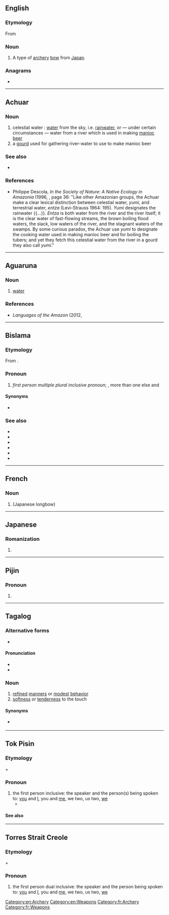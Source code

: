 {{also|Yumi|yùmǐ|þumi}}
==English==
{{wikipedia}}

===Etymology===
From {{bor|en|ja|弓||yumi}}

===Noun===
{{en-noun|s|yumi}}

# A type of [[archery]] [[bow]] from [[Japan]].

===Anagrams===
* {{anagrams|en|a=imuy|Miyu}}

[[Category:en:Archery]]
[[Category:en:Weapons]]

----

==Achuar==

===Noun===
{{head|acu|noun}}

# celestial water : [[water]] from the sky, i.e. [[rainwater]], or — under certain circumstances — water from a river which is used in making [[manioc]] [[beer]]
# a [[gourd]] used for gathering river-water to use to make manioc beer

===See also===
* {{l|acu|entza}} {{gloss|water from the earth, e.g. from a river}}

===References===
* Philippe Descola, ''In the Society of Nature: A Native Ecology in Amazonia'' (1996, {{ISBN|0521574676}}, page 36: "Like other Amazonian groups, the Achuar make a clear lexical distinction between celestial water, ''yumi'', and terrestrial water, ''entza'' (Levi-Strauss 1964: 195). ''Yumi'' designates the rainwater {{...}}. ''Entza'' is both water from the river and the river itself; it is the clear water of fast-flowing streams, the brown boiling flood waters, the slack, low waters of the river, and the stagnant waters of the swamps. By some curious paradox, the Achuar use ''yumi'' to designate the cooking water used in making manioc beer and for boiling the tubers; and yet they fetch this celestial water from the river in a gourd they also call ''yumi''."
{{topics|acu|Water|Tools}}

----

==Aguaruna==

===Noun===
{{head|agr|noun}}

# [[water]]

===References===
* ''Languages of the Amazon'' (2012, {{ISBN|0199593566}}

----

==Bislama==

===Etymology===
From {{compound|bi|yu|mi}}.

===Pronoun===
{{head|bi|pronoun|cat2=personal pronouns}}

# ''first person multiple plural inclusive pronoun''; {{l|en|you}}, more than one else and {{l|en|I}}

====Synonyms====
* {{l|bi|yumitupela}}

===See also===
* {{l|bi|mipela}}
* {{l|bi|mitripela}}
* {{l|bi|mitupela}}
* {{l|bi|yumipela}}
* {{l|bi|yumitripela}}
* {{l|bi|yumitupela}}

----

==French==

===Noun===
{{fr-noun|m}}

# {{l|en|yumi}} (Japanese longbow)

[[Category:fr:Archery]]
[[Category:fr:Weapons]]

----

==Japanese==

===Romanization===
{{ja-romaji}}

# {{ja-romanization of|ゆみ}}

----

==Pijin==

===Pronoun===
{{head|pis|pronoun}}

# {{alternative form of|pis|iumi}}

----

==Tagalog==

===Alternative forms===
* {{alter|tl|lumi}}

====Pronunciation====
* {{hyph|tl|yu|mi}}
* {{tl-IPA|yumì}}

===Noun===
{{tl-noun|yumì}}

# [[refined]] [[manners]] or [[modest]] [[behavior]] {{gloss|especially of a young woman}}
# [[softness]] or [[tenderness]] to the touch {{gloss|of texture}}

====Synonyms====
* {{sense|refined manners}} {{l|tl|hinhin}}

----

==Tok Pisin==

===Etymology===
{{m|tpi|yu}} + {{m|tpi|mi}}

===Pronoun===
{{head|tpi|pronoun}}

# the first person inclusive: the speaker and the person(s) being spoken to: [[you]] and [[I]], you and [[me]], we two, us two, [[we]]
#* {{RQ:Buk Baibel|Jenesis|1|2|passage=Tasol graun i no bin i stap olsem '''yumi''' save lukim nau.}}

{{LDL}}

====See also====
{{tpi-personal pronouns}}

----

==Torres Strait Creole==

===Etymology===
{{m|tcs|yu}} + {{m|tcs|mi}}

===Pronoun===
{{head|tcs|pronoun}}

# the first person dual inclusive: the speaker and the person being spoken to: [[you]] and [[I]], you and [[me]], we two, us two, [[we]]